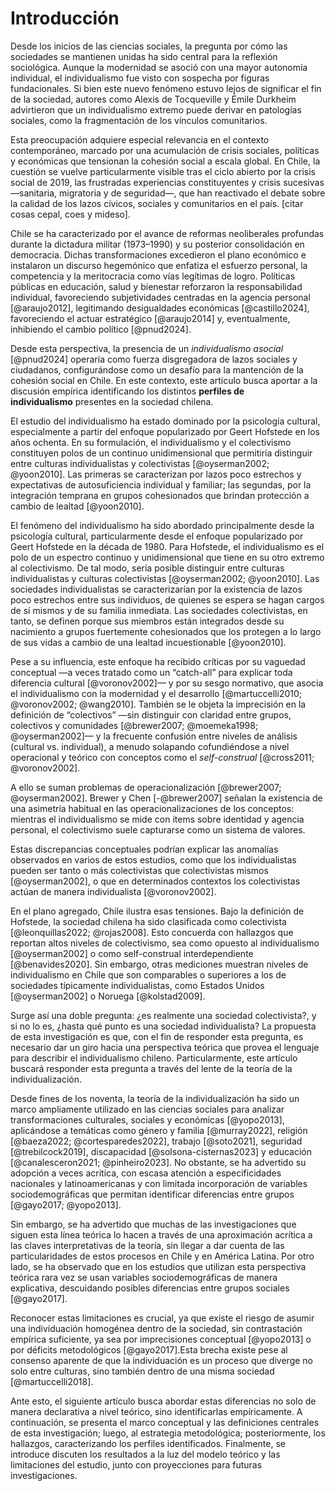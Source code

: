 
# Introducción

Desde los inicios de las ciencias sociales, la pregunta por cómo las sociedades se mantienen unidas ha sido central para la reflexión sociológica. Aunque la modernidad se asoció con una mayor autonomía individual, el individualismo fue visto con sospecha por figuras fundacionales. Si bien este nuevo fenómeno estuvo lejos de significar el fin de la sociedad, autores como Alexis de Tocqueville y Émile Durkheim advirtieron que un individualismo extremo puede derivar en patologías sociales, como la fragmentación de los vínculos comunitarios.

Esta preocupación adquiere especial relevancia en el contexto contemporáneo, marcado por una acumulación de crisis sociales, políticas y económicas que tensionan la cohesión social a escala global. En Chile, la cuestión se vuelve particularmente visible tras el ciclo abierto por la crisis social de 2019, las frustradas experiencias constituyentes y crisis sucesivas —sanitaria, migratoria y de seguridad—, que han reactivado el debate sobre la calidad de los lazos cívicos, sociales y comunitarios en el país.  \[citar cosas cepal, coes y mideso\]. 

Chile se ha caracterizado por el avance de reformas neoliberales profundas durante la dictadura militar (1973–1990) y su posterior consolidación en democracia. Dichas transformaciones excedieron el plano económico e instalaron un discurso hegemónico que enfatiza el esfuerzo personal, la competencia y la meritocracia como vías legítimas de logro. Políticas públicas en educación, salud y bienestar reforzaron la responsabilidad individual, favoreciendo subjetividades centradas en la agencia personal [@araujo2012], legitimando desigualdades económicas [@castillo2024], favoreciendo el actuar estratégico [@araujo2014] y, eventualmente, inhibiendo el cambio político [@pnud2024].

Desde esta perspectiva, la presencia de un *individualismo asocial* [@pnud2024] operaría como fuerza disgregadora de lazos sociales y ciudadanos, configurándose como un desafío para la mantención de la cohesión social en Chile. En este contexto, este artículo busca aportar a la discusión empírica identificando los distintos **perfiles de individualismo** presentes en la sociedad chilena.

El estudio del individualismo ha estado dominado por la psicología cultural, especialmente a partir del enfoque popularizado por Geert Hofstede en los años ochenta. En su formulación, el individualismo y el colectivismo constituyen polos de un continuo unidimensional que permitiría distinguir entre culturas individualistas y colectivistas [@oyserman2002; @yoon2010]. Las primeras se caracterizan por lazos poco estrechos y expectativas de autosuficiencia individual y familiar; las segundas, por la integración temprana en grupos cohesionados que brindan protección a cambio de lealtad [@yoon2010].

El fenómeno del individualismo ha sido abordado principalmente desde la psicología cultural, particularmente desde el enfoque popularizado por Geert Hofstede en la década de 1980. Para Hofstede, el individualismo es el polo de un espectro continuo y unidimensional que tiene en su otro extremo al colectivismo. De tal modo, sería posible distinguir entre culturas individualistas y culturas colectivistas [@oyserman2002; @yoon2010]. Las sociedades individualistas se caracterizarían por la existencia de lazos poco estrechos entre sus individuos, de quienes se espera se hagan cargos de sí mismos y de su familia inmediata. Las sociedades colectivistas, en tanto, se definen porque sus miembros están integrados desde su nacimiento a grupos fuertemente cohesionados que los protegen a lo largo de sus vidas a cambio de una lealtad incuestionable [@yoon2010].

Pese a su influencia, este enfoque ha recibido críticas por su vaguedad conceptual —a veces tratado como un “catch-all” para explicar toda diferencia cultural [@voronov2002]— y por su sesgo normativo, que asocia el individualismo con la modernidad y el desarrollo [@martuccelli2010; @voronov2002; @wang2010]. También se le objeta la imprecisión en la definición de “colectivos” —sin distinguir con claridad entre grupos, colectivos y comunidades [@brewer2007; @moemeka1998; @oyserman2002]— y la frecuente confusión entre niveles de análisis (cultural vs. individual), a menudo solapando cofundiéndose a nivel operacional y teórico con conceptos como el *self-construal* [@cross2011; @voronov2002].

A ello se suman problemas de operacionalización [@brewer2007; @oyserman2002]. Brewer y Chen [-@brewer2007] señalan la existencia de una asimetría habitual en las operacionalizaciones de los conceptos: mientras el individualismo se mide con ítems sobre identidad y agencia personal, el colectivismo suele capturarse como un sistema de valores.

Estas discrepancias conceptuales podrían explicar las anomalías observados en varios de estos estudios, como que los individualistas pueden ser tanto o más colectivistas que colectivistas mismos [@oyserman2002], o que en determinados contextos los colectivistas actúan de manera individualista [@voronov2002].

En el plano agregado, Chile ilustra esas tensiones. Bajo la definición de Hofstede, la sociedad chilena ha sido clasificada como colectivista [@leonquillas2022; @rojas2008]. Esto concuerda con hallazgos que reportan altos niveles de colectivismo, sea como opuesto al individualismo [@oyserman2002] o como self-construal interdependiente [@benavides2020]. Sin embargo, otras mediciones muestran niveles de individualismo en Chile que son comparables o superiores a los de sociedades típicamente individualistas, como Estados Unidos [@oyserman2002] o Noruega [@kolstad2009].

Surge así una doble pregunta: ¿es realmente una sociedad colectivista?, y si no lo es, ¿hasta qué punto es una sociedad individualista? La propuesta de esta investigación es que, con el fin de responder esta pregunta, es necesario dar un giro hacia una perspectiva teórica que provea el lenguaje para describir el individualismo chileno. Particularmente, este artículo buscará responder esta pregunta a través del lente de la teoría de la individualización.

Desde fines de los noventa, la teoría de la individualización ha sido un marco ampliamente utilizado en las ciencias sociales para analizar transformaciones culturales, sociales y económicas [@yopo2013], aplicándose a temáticas como género y familia [@murray2022], religión [@baeza2022; @cortesparedes2022], trabajo [@soto2021], seguridad [@trebilcock2019], discapacidad [@solsona-cisternas2023] y educación [@canalesceron2021; @pinheiro2023]. No obstante, se ha advertido su adopción a veces acrítica, con escasa atención a especificidades nacionales y latinoamericanas y con limitada incorporación de variables sociodemográficas que permitan identificar diferencias entre grupos [@gayo2017; @yopo2013].

Sin embargo, se ha advertido que muchas de las investigaciones que siguen esta línea teórica lo hacen a través de una aproximación acrítica a las claves interpretativas de la teoría, sin llegar a dar cuenta de las particularidades de estos procesos en Chile y en América Latina. Por otro lado, se ha observado que en los estudios que utilizan esta perspectiva teórica rara vez se usan variables sociodemográficas de manera explicativa, descuidando posibles diferencias entre grupos sociales [@gayo2017].

Reconocer estas limitaciones es crucial, ya que existe el riesgo de asumir una individuación homogénea dentro de la sociedad, sin contrastación empírica suficiente, ya sea por imprecisiones conceptual [@yopo2013] o por déficits metodológicos [@gayo2017].Esta brecha existe pese al consenso aparente de que la individuación es un proceso que diverge no solo entre culturas, sino también dentro de una misma sociedad [@martuccelli2018]. 

Ante esto, el siguiente artículo busca abordar estas diferencias no solo de manera declarativa a nivel teórico, sino identificarlas empíricamente. A continuación, se presenta el marco conceptual y las definiciones centrales de esta investigación; luego, al estrategia metodológica; posteriormente, los hallazgos, caracterizando los perfiles identificados. Finalmente, se introduce discuten los resultados a la luz del modelo teórico y las limitaciones del estudio, junto con proyecciones para futuras investigaciones. 
